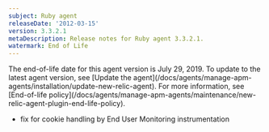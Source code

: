```yaml
---
subject: Ruby agent
releaseDate: '2012-03-15'
version: 3.3.2.1
metaDescription: Release notes for Ruby agent 3.3.2.1.
watermark: End of Life
---
```


<Callout variant="important">
  The end-of-life date for this agent version is July 29, 2019. To update to the latest agent version, see [Update the agent](/docs/agents/manage-apm-agents/installation/update-new-relic-agent). For more information, see [End-of-life policy](/docs/agents/manage-apm-agents/maintenance/new-relic-agent-plugin-end-life-policy).
</Callout>

* fix for cookie handling by End User Monitoring instrumentation
